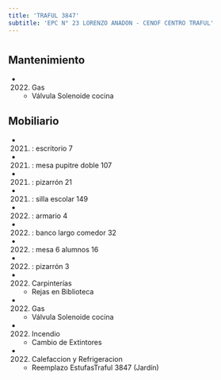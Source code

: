 ```yaml
---
title: 'TRAFUL 3847'
subtitle: 'EPC N° 23 LORENZO ANADON - CENOF CENTRO TRAFUL'
---
```


#


## Mantenimiento

*  (2022) Gas 
    + Válvula Solenoide cocina


## Mobiliario

*  (2021) : escritorio 7 

*  (2021) : mesa pupitre doble 107 

*  (2021) : pizarrón 21 

*  (2021) : silla escolar 149 

*  (2022) : armario 4 

*  (2022) : banco largo comedor 32 

*  (2022) : mesa 6 alumnos 16 

*  (2022) : pizarrón 3 




*  (2022) Carpinterías 
    + Rejas en Biblioteca

*  (2022) Gas 
    + Válvula Solenoide cocina

*  (2022) Incendio 
    + Cambio de Extintores

*  (2022) Calefaccion y Refrigeracion 
    + Reemplazo EstufasTraful 3847 (Jardín)



